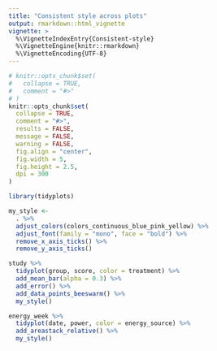 ```yaml
---
title: "Consistent style across plots"
output: rmarkdown::html_vignette
vignette: >
  %\VignetteIndexEntry{Consistent-style}
  %\VignetteEngine{knitr::rmarkdown}
  %\VignetteEncoding{UTF-8}
---
```


```r
# knitr::opts_chunk$set(
#   collapse = TRUE,
#   comment = "#>"
# )
knitr::opts_chunk$set(
  collapse = TRUE,
  comment = "#>",
  results = FALSE,
  message = FALSE,
  warning = FALSE,
  fig.align = "center",
  fig.width = 5,
  fig.height = 2.5,
  dpi = 300
)
```

```r
library(tidyplots)
```

```r

my_style <- 
  . %>% 
  adjust_colors(colors_continuous_blue_pink_yellow) %>% 
  adjust_font(family = "mono", face = "bold") %>% 
  remove_x_axis_ticks() %>% 
  remove_y_axis_ticks()

study %>% 
  tidyplot(group, score, color = treatment) %>% 
  add_mean_bar(alpha = 0.3) %>% 
  add_error() %>% 
  add_data_points_beeswarm() %>% 
  my_style()

energy_week %>% 
  tidyplot(date, power, color = energy_source) %>% 
  add_areastack_relative() %>% 
  my_style()

```


